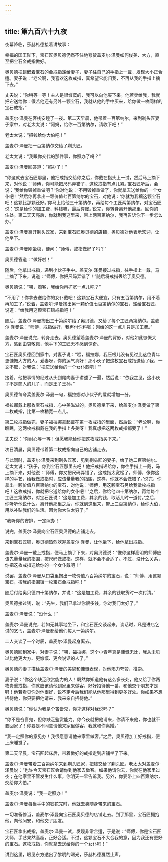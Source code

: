 ```yaml
---
---
---
```

title: 第九百六十九夜
---






夜幕降临，莎赫札德接着讲故事：





幸福的国王陛下，宝石匠奥贝德仍然不住地夸赞盖麦尔·泽曼如何俊美、大方，直至把宝石金戒指做好。

奥贝德把镶嵌着宝石的金戒指递给妻子，妻子往自己的手指上一戴，发现大小正合适。妻子说：“老公啊，我喜欢这枚戒指，真希望它能归我，不再从我的手指上摘下去。”

丈夫说：“你稍等一等！主人是很慷慨的，我可以向他买下来。他若卖给我，我就把它送给你：假若他还有另外一颗宝石，我就从他的手中买来，给你做一枚同样的宝石戒指。”

盖麦尔·泽曼在客栈安睡了一夜。第二天早晨，他带着一百第纳尔，来到剃头匠妻子家中，对老太太说：“阿妈，给你一百第纳尔，请收下吧！”

老太太说：“把钱给你大伯吧！”

盖麦尔·泽曼把一百第纳尔交给了剃头匠。

老太太说：“我跟你交代的那件事，你照办了吗？”

盖麦尔·泽曼回答道：“照办了！”

“你这就去宝石匠那里，他把戒指交给你之后，你戴在指头上一试，然后马上摘下来，对他说：‘师傅，你可能把尺码弄错了，这枚戒指有点儿紧。’宝石匠听后，会说：‘我给你毁掉重做吧？’你对他说：‘不用毁掉重做了，你就拿去送给你的一个女仆吧！’然后你再拿出一颗价值七百第纳尔的宝石，对他说：‘你就为我镶这颗宝石吧！这颗比那颗还好。’你马上给他三十第纳尔，再给每个工匠两第纳尔，对宝石匠说：‘这是给你的加工费，料钱嘛，最后算账。’说完，你转身离开他那里，回你的住处。第二天天亮后，你就到我这里来，带上两百第纳尔，我再告诉你下一步怎么办。”

盖麦尔·泽曼离开剃头匠家，来到宝石匠奥贝德的店铺，奥贝德对他表示欢迎，让他坐下。

盖麦尔·泽曼刚坐稳，便问：“师傅，戒指做好了吗？”

奥贝德答道：“做好啦！”

随后，他拿出戒指，递到小伙子手中。盖麦尔·泽曼接过戒指，往手指上一戴，马上摘了下来，说道：“师傅，你把尺码弄错了！”随后将戒指丢给了奥贝德。

奥贝德说：“喂，商客，我给你再扩宽一点儿吧？”

“不用了！你拿去送给你的女仆戴吧！这颗宝石太便宜，只有五百第纳尔，用不着再加工了。”说着，盖麦尔·泽曼掏出另一颗价值七百第纳尔的宝石，递给宝石匠，说道：“给我用这颗宝石镶戒指吧！”

随后，盖麦尔·泽曼掏出三十第纳尔给了奥贝德，又给了每个工匠两第纳尔。盖麦尔·泽曼说：“师傅，戒指做好，我再付你料钱；刚给的这一点儿只是加工费。”

盖麦尔·泽曼说完，转身走去。奥贝德望着盖麦尔·泽曼的背影，对他如此慷慨大方，感到由衷敬佩，他手下的工匠无不感到惊奇。

宝石匠奥贝德回到家中，对妻子说：“喂，福拉娜，我压根儿没有见过比这位青年更慷慨大方的人。爱妻呀，你的运气真好！那小伙子把这枚宝石戒指送给了我，一文不取，对我说：‘把它送给你的一个女仆戴吧！’”

接着，他把事情的经过从头到尾向妻子讲述了一遍，然后说：“依我之见，这小伙子不是商人的儿子，而是王子王孙。”

奥贝德每夸奖盖麦尔·泽曼一句，福拉娜对小伙子的爱就增加一分。

福拉娜戴上那枚宝石戒指，心中美滋滋的。奥贝德坐下来，给盖麦尔·泽曼做了第二枚戒指，比第一枚稍宽一点儿。

第二枚戒指做完，妻子福拉娜拿起戴在第一枚戒指的里面，然后说：“老公啊，你瞧瞧，这两枚戒指戴在我的手指上多美呀！我真想把这两枚戒指都要了！”

丈夫说：“你耐心等一等！但愿我能给你把这枚戒指买下来。”

次日清晨，奥贝德带着第二枚戒指向自己的店铺走去。

与此同时，盖麦尔·泽曼来到剃头匠家，见到剃头匠的妻子，给了她二百第纳尔。老太太说：“孩子，你到宝石匠那里去吧！他把戒指递给你，你往手指上一戴，马上摘下来，对他说：‘师傅，你又把尺码弄错了，这戒指太宽松了。师傅，像你这样的手艺，给我做戒指时，应该量量我的指围，这样，你就不会做错了。’说完，你拿出一颗价值八百第纳尔的宝石，对他说：‘师傅，用这颗宝石另给我做枚戒指吧！这枚戒指，你就把它送给你的女仆吧！’之后，你给他四十第纳尔，再给每个工匠三第纳尔，对宝石匠说：‘这是加工费，其余的钱，取活儿时一道付。’之后，你听听他说什么。离开他那里之后，你就到这里来，带上三百第纳尔，给你大伯，用以补贴我们的生活。因为你大伯太穷了。”

“我听你的安排，一定照办！”

说完，盖麦尔·泽曼向宝石匠奥贝德的店铺走去。

来到宝石匠铺，奥贝德热烈欢迎盖麦尔·泽曼，让他坐下，给他拿出戒指。

盖麦尔·泽曼一戴上戒指，便马上摘了下来，对奥贝德说：“像你这样高明的师傅应该先量量我的指围，按尺码做戒指。这样，就不会不合适了。不过，没什么关系，你把这枚戒指送给你的一个女仆戴吧！”

说罢，盖麦尔·泽曼从口袋里掏出一枚价值八百第纳尔的宝石，说：“师傅，用这颗宝石，按我的指围镶一枚宝石金戒指吧！”

随后付给奥贝德四十第纳尔，并说：“这是加工费，其余的钱取货时一次付清。”

奥贝德接过钱，说：“先生，我们已拿过你很多钱，你对我们太好了。”

盖麦尔·泽曼说：“没什么！”

盖麦尔·泽曼说完，若如无其事地坐下，和宝石匠交谈起来。谈话时，凡是进店乞讨的乞丐，盖麦尔·泽曼都给他们每人一第纳尔。

二人交谈了一个时辰，盖麦尔·泽曼起身离去。

奥贝德回到家中，对妻子说：“喂，福拉娜，这个小青年真是慷慨无比，我从未见过比他更大方、更慷慨、更会说话的人了。”

奥贝德向妻子描绘盖麦尔·泽曼的美貌和慷慨表现，对他竭力夸赞、推崇。

妻子说：“你这个缺乏欣赏能力的人！既然你知道他有这么多长处，他又给了你两枚贵重戒指，你就应该请他到家里来做客，好好招待他一番，和他交个朋友才是呀！他若看见你对他很好，说不定今后我们能从他那里得到更多好处。你如果不想招待他，你只要把他请来，我来亲自招待他。”

奥贝德说：“你认为我是个吝啬鬼，你才这样对我说吗？”

“你不是吝啬鬼，但你缺乏鉴赏能力。你今夜就把他请来，你请不来他，你也就不要回家了！你要是不同意请他来家里做客，我就和你离婚。”

“我一定照你的意见办！我很愿意请他来家里做客。”之后，奥贝德加工好戒指，便上床睡觉了。

第二天早晨，宝石匠起床后，带着做好的戒指走到店铺坐了下来。

盖麦尔·泽曼带着三百第纳尔来到剃头匠家，把钱交给了剃头匠。老太太对盖麦尔·泽曼说：“也许今天宝石匠会请你到他家去做客。如果他请你去，你就在他家里过夜；在他家里不管发生什么事，你明天一早告诉我。另外，你要带上四百第纳尔，交给你大伯。”

盖麦尔·泽曼说：“我一定照办！”

盖麦尔·泽曼每当手中的钱花完时，他就去卖随身带来的宝石。

一切准备停当，盖麦尔·泽曼向宝石匠奥贝德的店铺走去。到了那里，宝石匠拥抱他，向他问安，和他交了朋友。

宝石匠拿出戒指，盖麦尔·泽曼一试，发现非常合适，于是说：“师傅，你是宝石匠大师，手艺果然高超，正好合适。不过，这颗宝石不大合我的意，因为我还有更好的宝石。这枚戒指，你就拿去送给你的一个女仆吧！”





讲到这里，眼见东方透出了黎明的曙光，莎赫札德戛然止声。